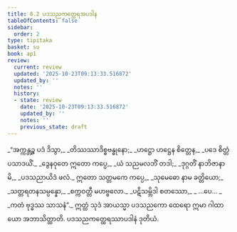 ```yaml
---
title: 8.2 ပဒသညကတ္ထေရအပဒါန
tableOfContents: false
sidebar:
  order: 2
type: tipitaka
basket: su
book: ap1
review:
  current: review
  updated: '2025-10-23T09:13:33.516872'
  updated_by: ''
  notes: ''
  history:
  - state: review
    date: '2025-10-23T09:13:33.516872'
    updated_by: ''
    notes: ''
    previous_state: draft
---
```



<ReviewStatus review={frontmatter.review} showDetails={true} />

<HypothesisAnnotation frontmatter={frontmatter} />

<DynamicBreadcrumb />

<Division number="5" book="ap1" e="ch" v="20" p="132">

<Paragraph number="1595" type="verses" book="ap1">
_“အက္ကန္တဉ္စ ပဒံ ဒိသွာ,_  
_တိဿဿာဒိစ္စဗန္ဓုနော;_  
_ဟဋ္ဌော ဟဋ္ဌေန စိတ္တေန,_  
_ပဒေ စိတ္တံ ပသာဒယိံ._  

</Paragraph>

</Division>
<Division number="6" book="ap1" e="ch" v="20" p="132">

<Paragraph number="1596" type="verses" book="ap1">
_ဒွေနဝုတေ ဣတော ကပ္ပေ,_  
_ယံ သညမလဘိံ တဒါ;_  
_ဒုဂ္ဂတိံ နာဘိဇာနာမိ,_  
_ပဒသညာယိဒံ ဖလံ._  

</Paragraph>

</Division>
<Division number="7" book="ap1" e="ch" v="20" p="132">

<Paragraph number="1597" type="verses" book="ap1">
ဣတော သတ္တမကေ ကပ္ပေ,_  
_သုမေဓော နာမ ခတ္တိယော;_  
_သတ္တရတနသမ္ပန္နော,_  
_စက္ကဝတ္တီ မဟဗ္ဗလော._  

</Paragraph>

</Division>
<Division number="8" book="ap1" e="ch" v="20" p="132">

<Paragraph number="1598" type="verses" book="ap1">
_ပဋိသမ္ဘိဒါ စတဿော,_  
_ …ပေ… _  
_ကတံ ဗုဒ္ဓဿ သာသနံ”._  

</Paragraph>

<Paragraph number="1599" book="ap1">
ဣတ္ထံ သုဒံ အာယသ္မာ ပဒသညကော ထေရော ဣမာ ဂါထာယော အဘာသိတ္ထာတိ.

</Paragraph>
</Division>

<Paragraph number="1600" type="center" book="ap1">
ပဒသညကတ္ထေရဿာပဒါနံ ဒုတိယံ.
</Paragraph>